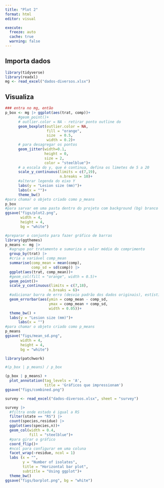 ```yaml
---
title: "Plot 2"
format: html
editor: visual

execute: 
  freeze: auto
  cache: true
  warning: false
---
```


## Importa dados

```r
library(tidyverse)
library(readxl)
mg <- read_excel("dados-diversos.xlsx")
```

## Visualiza

```r
### entra no mg, então 
p_box <- mg |> ggplot(aes(trat, comp))+
      #geom_point()+
      # outlier.color = NA - retirar ponto outline do 
      geom_boxplot(outlier.color = NA,
                   fill = "orange",
                   size  = 0.5,
                   width = 0.2)+
      # para desagregar os pontos
      geom_jitter(width=0.1,
                  height = 0,
                  size = 2,
                  color = "steelblue")+
      # a escala do y, que é continua, defina os limetes de 5 a 20
      scale_y_continuous(limits = c(7,19),
                         n.breaks = 10)+
      #alterar legenda do eixo Y
      labs(y = "Lesion size (mm)")+
      labs(x = "")+
      theme_bw()
#para chamar o objeto criado como p_means
p_box
#para sarvar em uma pasta dentro do projeto com background (bg) branco
ggsave("figs/plot2.png",
       width = 4,
       height = 4,
       bg = "white")
```

```r
#preparar o conjunto para fazer gráfico de barras
library(ggthemes)
p_means <- mg |>
  #agrupo por tratamento e sumariza o valor médio do comprimento
  group_by(trat) |>
  #cria a variável comp_mean
  summarise(comp_mean = mean(comp),
            comp_sd = sd(comp)) |>
  ggplot(aes(trat, comp_mean))+
  #geom_col(fill = "orange", width = 0.5)+
  geom_point()+
  scale_y_continuous(limits = c(7,18),
                    n.breaks = 6)+
  #adicionar barra de erro (desvio padrão dos dados originais), estística descritiva
  geom_errorbar(aes(ymin = comp_mean - comp_sd,
                    ymax = comp_mean + comp_sd,
                    width = 0.05))+
  theme_bw() +
  labs(y = "Lesion size (mm)")+
      labs(x = "")
#para chamar o objeto criado como p_means
p_means
ggsave("figs/mean_sd.png", 
       width = 4,
       height = 4,
       bg = "white")
```

```r
library(patchwork)

#(p_box | p_means) / p_box

(p_box | p_means) + 
  plot_annotation(tag_levels = 'A',
                  title = 'Gráficos que impressionam')
ggsave("figs/combined.png")

```

```r
survey <- read_excel("dados-diversos.xlsx", sheet = "survey")

survey |>
  #filtra onde estado é igual a RS
  filter(state == "RS") |>
  count(species,residue) |>
  ggplot(aes(species,n))+
  geom_col(width = 0.4,
           fill = "steelblue")+
  #para girar o gráfico
  coord_flip()+
  #ncol para configurar em uma coluna
  facet_wrap(~residue, ncol = 1)
  labs (x = "",
        y = "Number of isolates",
        title = "Horizontal bar plot",
        subtitle = "Using ggplot")+
  theme_bw()
ggsave("figs/barplot.png", bg = "white")
```
